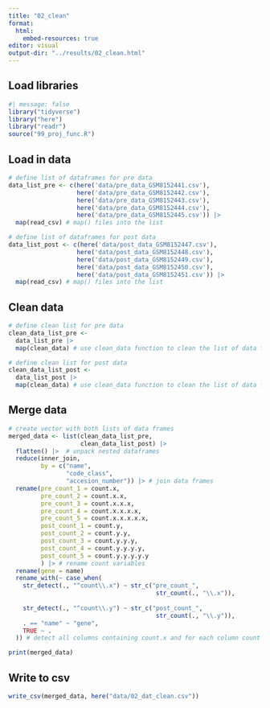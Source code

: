 ```yaml
---
title: "02_clean"
format:
  html:
    embed-resources: true
editor: visual
output-dir: "../results/02_clean.html"
---
```


## Load libraries

```r
#| message: false
library("tidyverse")
library("here")
library("readr")
source("99_proj_func.R")
```

## Load in data

```r
# define list of dataframes for pre data
data_list_pre <- c(here('data/pre_data_GSM8152441.csv'), 
                   here('data/pre_data_GSM8152442.csv'),
                   here('data/pre_data_GSM8152443.csv'),
                   here('data/pre_data_GSM8152444.csv'),
                   here('data/pre_data_GSM8152445.csv')) |>
  map(read_csv) # map() files into the list

# define list of dataframes for post data
data_list_post <- c(here('data/post_data_GSM8152447.csv'), 
                   here('data/post_data_GSM8152448.csv'),
                   here('data/post_data_GSM8152449.csv'),
                   here('data/post_data_GSM8152450.csv'),
                   here('data/post_data_GSM8152451.csv')) |>
  map(read_csv) # map() files into the list
```

## Clean data

```r
# define clean list for pre data
clean_data_list_pre <-
  data_list_pre |> 
  map(clean_data) # use clean_data function to clean the list of data frames

# define clean list for post data
clean_data_list_post <-
  data_list_post |> 
  map(clean_data) # use clean_data function to clean the list of data frames
```

## Merge data

```r
# create vector with both lists of data frames
merged_data <- list(clean_data_list_pre, 
                    clean_data_list_post) |> 
  flatten() |>  # unpack nested dataframes
  reduce(inner_join, 
         by = c("name", 
                "code_class", 
                "accesion_number")) |> # join data frames
  rename(pre_count_1 = count.x,
         pre_count_2 = count.x.x,
         pre_count_3 = count.x.x.x,
         pre_count_4 = count.x.x.x.x,
         pre_count_5 = count.x.x.x.x.x,
         post_count_1 = count.y,
         post_count_2 = count.y.y,
         post_count_3 = count.y.y.y,
         post_count_4 = count.y.y.y.y,
         post_count_5 = count.y.y.y.y.y
         ) |> # rename count variables
  rename(gene = name) 
  rename_with(~ case_when(
    str_detect(., "^count\\.x") ~ str_c("pre_count_", 
                                         str_count(., "\\.x")),
    
    str_detect(., "^count\\.y") ~ str_c("post_count_", 
                                         str_count(., "\\.y")),
    . == "name" ~ "gene",
    TRUE ~ .
  )) # detect all columns containing count.x and for each column count the number of .x or .y and rename the column.

print(merged_data)
```

## Write to csv

```r
write_csv(merged_data, here("data/02_dat_clean.csv"))
```
